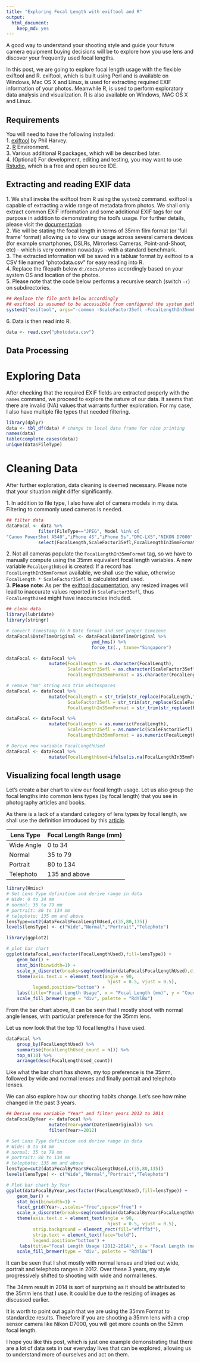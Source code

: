 ```yaml
---
title: "Exploring Focal Length with exiftool and R"
output:
  html_document:
    keep_md: yes
---
```


A good way to understand your shooting style and guide your future camera equipment buying decisions will be to explore how you use lens and discover your frequently used focal lengths.

In this post, we are going to explore focal length usage with the flexible exiftool and R. exiftool, which is built using Perl and is available on Windows, Mac OS X and Linux, is used for extracting required EXIF information of your photos. Meanwhile R, is used to perform exploratory data analysis and visualization. R is also available on Windows, MAC OS X and Linux.

## Requirements

You will need to have the following installed:  
1. [exiftool](http://www.sno.phy.queensu.ca/~phil/exiftool/) by Phil Harvey.  
2. [R](http://www.r-project.org/) Environment.  
3. Various additional R packages, which will be described later.  
4. (Optional) For development, editing and testing, you may want to use [Rstudio](http://www.rstudio.com/products/rstudio/download/), which is a free and open source IDE.

## Extracting and reading EXIF data

1\. We shall invoke the exiftool from R using the `system2` command. exiftool is capable of extracting a wide range of metadata from photos. We shall only extract common EXIF information and some additional EXIF tags for our purpose in addition to demonstrating the tool’s usage. For further details, please visit the [documentation](http://www.sno.phy.queensu.ca/~phil/exiftool/exiftool_pod.html)  
2\. We will be stating the focal length in terms of 35mm film format (or ‘full frame’ format) allowing us to view our usage across several camera devices (for example smartphones, DSLRs, Mirrorless Cameras, Point-and-Shoot, etc) - which is very common nowadays - with a standard benchmark.  
3\. The extracted information will be saved in a tabluar format by exiftool to a CSV file named “photodata.csv" for easy reading into R.  
4\. Replace the filepath below `d:/docs/photos` accordingly based on your system OS and location of the photos.  
5\. Please note that the code below performs a recursive search (switch `-r`) on subdirectories.  

```r
## Replace the file path below accordingly
## exiftool is assumed to be accessible from configured the system path
system2("exiftool", args="-common -ScaleFactor35efl -FocalLengthIn35mmFormat -FNumber -DateTimeOriginal -FileType -csv -t -r d:/docs/photos",stdout="photodata.csv")
```

6\. Data is then read into R.

```r
data <- read.csv("photodata.csv")
```

## Data Processing

# Exploring Data
After checking that the required EXIF fields are extracted properly with the `names` command, we proceed to explore the nature of our data. It seems that there are invalid (NA) values that warrants further exploration. For my case, I also have multiple file types that needed filtering.

```r
library(dplyr)
data <- tbl_df(data) # change to local data frame for nice printing
names(data)
table(complete.cases(data))
unique(data$FileType)
```

# Cleaning Data

After further exploration, data cleaning is deemed necessary. Please note that your situation might differ significantly.  

1\. In addition to file type, I also have alot of camera models in my data. Filtering to commonly used cameras is needed.  

```r
## filter data
dataFocal <- data %>%
            filter(FileType=="JPEG", Model %in% c(
"Canon PowerShot A540","iPhone 4S","iPhone 5s","DMC-LX5","NIKON D7000","X100S") ) %>%
            select(FocalLength,ScaleFactor35efl,FocalLengthIn35mmFormat,DateTimeOriginal)
```

2\. Not all cameras populate the `FocalLengthIn35mmFormat` tag, so we have to manually compute using the 35mm equivalent focal length variables. A new variable `FocalLengthUsed` is created: If a record has `FocalLengthIn35mmFormat` available, we shall use the value, otherwise `FocalLength * ScaleFactor35efl` is calculated and used.  
3\. __Please note:__ As per the [exiftool documentation](http://www.sno.phy.queensu.ca/~phil/exiftool/TagNames/Composite.html), any resized images will lead to inaccurate values reported in `ScaleFactor35efl`, thus `FocalLengthUsed` might have inaccuracies included.  

```r
## clean data
library(lubridate)
library(stringr)

# convert timestamp to R Date format and set proper timezone
dataFocal$DateTimeOriginal <- dataFocal$DateTimeOriginal %>% 
                                ymd_hms() %>%
                                force_tz(., tzone="Singapore")

dataFocal <- dataFocal %>%
                mutate(FocalLength = as.character(FocalLength),
                       ScaleFactor35efl = as.character(ScaleFactor35efl),
                       FocalLengthIn35mmFormat = as.character(FocalLengthIn35mmFormat))

# remove "mm" string and trim whitespaces
dataFocal <- dataFocal %>%
                mutate(FocalLength = str_trim(str_replace(FocalLength,"mm","")),
                       ScaleFactor35efl = str_trim(str_replace(ScaleFactor35efl,"mm","")),
                       FocalLengthIn35mmFormat = str_trim(str_replace(FocalLengthIn35mmFormat,"mm","")))

dataFocal <- dataFocal %>%
                mutate(FocalLength = as.numeric(FocalLength),
                       ScaleFactor35efl = as.numeric(ScaleFactor35efl),
                       FocalLengthIn35mmFormat = as.numeric(FocalLengthIn35mmFormat))

# Derive new variable FocalLengthUsed
dataFocal <- dataFocal %>%
                mutate(FocalLengthUsed=ifelse(is.na(FocalLengthIn35mmFormat),round(FocalLength*ScaleFactor35efl),FocalLengthIn35mmFormat))

```

## Visualizing focal length usage

Let's create a bar chart to view our focal length usage. Let us also group the focal lengths into common lens types (by focal length) that you see in photography articles and books.  

As there is a lack of a standard category of lens types by focal length, we shall use the definition introduced by this [article](http://cameras.about.com/od/advanceddigitalcameras/tp/types-of-camera-lenses.htm).  

| Lens Type  | Focal Length Range (mm) |
|------------|-------------------------|
| Wide Angle | 0 to 34                 |
| Normal     | 35 to 79                |
| Portrait   | 80 to 134               |
| Telephoto  | 135 and above           |

```r
library(Hmisc)
# Set Lens Type definition and derive range in data
# Wide: 0 to 34 mm
# normal: 35 to 79 mm
# portrait: 80 to 134 mm
# telephoto: 135 mm and above
lensType=cut2(dataFocal$FocalLengthUsed,c(35,80,135))
levels(lensType) <- c("Wide","Normal","Portrait","Telephoto")

library(ggplot2)

# plot bar chart
ggplot(dataFocal,aes(factor(FocalLengthUsed),fill=lensType)) +
    geom_bar() +
    stat_bin(binwidth=1) +
    scale_x_discrete(breaks=seq(round(min(dataFocal$FocalLengthUsed),digits=-1), round(max(dataFocal$FocalLengthUsed),digits=-1), 1)) +
    theme(axis.text.x = element_text(angle = 90,
                                      hjust = 0.5, vjust = 0.5),
          legend.position="bottom") +
    labs(title="Focal Length Usage", x = "Focal Length (mm)", y = "Count of Shots", fill="Lens Type") +
    scale_fill_brewer(type = "div", palette = "RdYlBu")
```

From the bar chart above, it can be seen that I mostly shoot with normal angle lenses, with particular preference for the 35mm lens.

Let us now look that the top 10 focal lengths I have used.  

```r
dataFocal %>%
    group_by(FocalLengthUsed) %>%
    summarise(FocalLengthUsed_count = n()) %>%
    top_n(10) %>%
    arrange(desc(FocalLengthUsed_count))
```

Like what the bar chart has shown, my top preference is the 35mm, followed by wide and normal lenses and finally portrait and telephoto lenses.

We can also explore how our shooting habits change. Let's see how mine changed in the past 3 years.


```r
## Derive new variable "Year" and filter years 2012 to 2014
dataFocalByYear <- dataFocal %>%
                mutate(Year=year(DateTimeOriginal)) %>%
                filter(Year>=2012)

# Set Lens Type definition and derive range in data
# Wide: 0 to 34 mm
# normal: 35 to 79 mm
# portrait: 80 to 134 mm
# telephoto: 135 mm and above
lensType=cut2(dataFocalByYear$FocalLengthUsed,c(35,80,135))
levels(lensType) <- c("Wide","Normal","Portrait","Telephoto")

# Plot bar chart by Year
ggplot(dataFocalByYear,aes(factor(FocalLengthUsed),fill=lensType)) +
    geom_bar() +
    stat_bin(binwidth=1) +
    facet_grid(Year~.,scales="free",space="free") +
    scale_x_discrete(breaks=seq(round(min(dataFocalByYear$FocalLengthUsed),digits=-1), round(max(dataFocalByYear$FocalLengthUsed),digits=-1), 1)) +
    theme(axis.text.x = element_text(angle = 90,
                                      hjust = 0.5, vjust = 0.5),
          strip.background = element_rect(fill="#ffffbf"),
          strip.text = element_text(face="bold"),
          legend.position="bottom") +
     labs(title="Focal Length Usage (2012-2014)", x = "Focal Length (mm)", y = "Count of Shots", fill="Lens Type") +
    scale_fill_brewer(type = "div", palette = "RdYlBu")
```

It can be seen that I shot mostly with normal lenses and tried out wide, portrait and telephoto ranges in 2012. Over these 3 years, my style progressively shifted to shooting with wide and normal lenes.

The 34mm result in 2014 is sort of surprising as it should be attributed to the 35mm lens that I use. It could be due to the resizing of images as discussed earlier.

It is worth to point out again that we are using the 35mm Format to standardize results. Therefore if you are shooting a 35mm lens with a crop sensor camera like Nikon D7000, you will get more counts on the 52mm focal length.

I hope you like this post, which is just one example demonstrating that there are a lot of data sets in our everyday lives that can be explored, allowing us to understand more of ourselves and act on them.